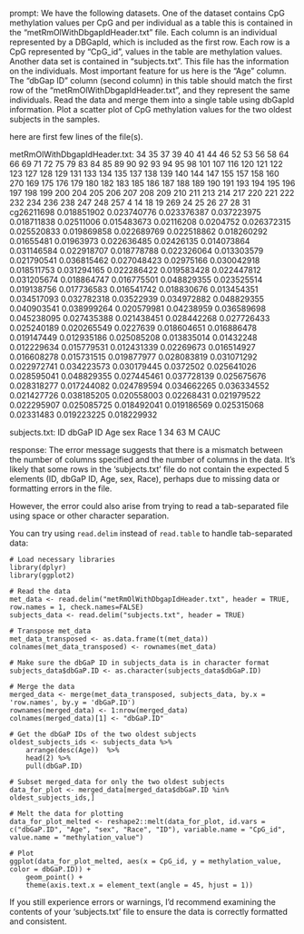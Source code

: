 prompt:
We have the following datasets. One of the dataset contains CpG methylation values per CpG and per individual as a table this is contained in the “metRmOlWithDbgapIdHeader.txt” file. Each column is an individual represented by a DBGapId, which is included as the first row. Each row is a CpG represented by "CpG_id", values in the table are methylation values. Another data set is contained in “subjects.txt”. This file has the information on the individuals. Most important feature for us here is the "Age" column. The "dbGap ID" column (second column) in this table should match the first row of the "metRmOlWithDbgapIdHeader.txt", and they represent the same individuals. Read the data and merge them into a single table using dbGapId information. Plot a scatter plot of CpG methylation values for the two oldest subjects in the samples.

here are first few lines of the file(s).

metRmOlWithDbgapIdHeader.txt:
	34	35	37	39	40	41	44	46	52	53	56	58	64	66	69	71	72	75	79	83	84	85	89	90	92	93	94	95	98	101	107	116	120	121	122	123	127	128	129	131	133	134	135	137	138	139	140	144	147	155	157	158	160	270	169	175	176	179	180	182	183	185	186	187	188	189	190	191	193	194	195	196	197	198	199	200	204	205	206	207	208	209	210	211	213	214	217	220	221	222	232	234	236	238	247	248	257	4	14	18	19	269	24	25	26	27	28	31
cg26211698	0.018851902	0.023740776	0.023376387	0.037223975	0.018711838	0.02511006	0.015483673	0.02116208	0.0204752	0.026372315	0.025520833	0.019869858	0.022689769	0.022518862	0.018260292	0.01655481	0.01963973	0.022636485	0.02426135	0.014073864	0.031146584	0.022918707	0.018778788	0.022326064	0.013303579	0.021790541	0.036815462	0.027048423	0.02975166	0.030042918	0.018511753	0.031294165	0.022286422	0.019583428	0.022447812	0.031205674	0.018864747	0.016775501	0.048829355	0.023525514	0.019138756	0.017736583	0.016541742	0.018830676	0.013454351	0.034517093	0.032782318	0.03522939	0.034972882	0.048829355	0.040903541	0.038999264	0.020579981	0.04238959	0.036589698	0.045238095	0.027435388	0.021438451	0.028442268	0.027726433	0.025240189	0.020265549	0.0227639	0.018604651	0.016886478	0.019147449	0.012935186	0.025085208	0.013835014	0.01432248	0.012229634	0.015779531	0.012431339	0.02269673	0.016514927	0.016608278	0.015731515	0.019877977	0.028083819	0.031071292	0.022972741	0.034223573	0.030179445	0.0372502	0.025641026	0.028595041	0.048829355	0.027445461	0.037728139	0.025675676	0.028318277	0.017244082	0.024789594	0.034662265	0.036334552	0.021427726	0.038185205	0.020558003	0.02268431	0.021979522	0.022295907	0.025085725	0.018492041	0.019186569	0.025315068	0.02331483	0.019223225	0.018229932


subjects.txt:
ID	dbGaP ID	Age	sex	Race
1	34	63	M	CAUC


response:
The error message suggests that there is a mismatch between the number of columns specified and the number of columns in the data. It's likely that some rows in the 'subjects.txt' file do not contain the expected 5 elements (ID, dbGaP ID, Age, sex, Race), perhaps due to missing data or formatting errors in the file.

However, the error could also arise from trying to read a tab-separated file using space or other character separation.

You can try using `read.delim` instead of `read.table` to handle tab-separated data:

```
# Load necessary libraries
library(dplyr)
library(ggplot2)

# Read the data
met_data <- read.delim("metRmOlWithDbgapIdHeader.txt", header = TRUE, row.names = 1, check.names=FALSE)
subjects_data <- read.delim("subjects.txt", header = TRUE)

# Transpose met_data
met_data_transposed <- as.data.frame(t(met_data))
colnames(met_data_transposed) <- rownames(met_data)

# Make sure the dbGaP ID in subjects_data is in character format
subjects_data$dbGaP.ID <- as.character(subjects_data$dbGaP.ID)

# Merge the data 
merged_data <- merge(met_data_transposed, subjects_data, by.x = 'row.names', by.y = 'dbGaP.ID')
rownames(merged_data) <- 1:nrow(merged_data)
colnames(merged_data)[1] <- "dbGaP.ID"

# Get the dbGaP IDs of the two oldest subjects
oldest_subjects_ids <- subjects_data %>% 
    arrange(desc(Age))  %>% 
    head(2) %>%
    pull(dbGaP.ID)

# Subset merged_data for only the two oldest subjects
data_for_plot <- merged_data[merged_data$dbGaP.ID %in% oldest_subjects_ids,]

# Melt the data for plotting
data_for_plot_melted <- reshape2::melt(data_for_plot, id.vars = c("dbGaP.ID", "Age", "sex", "Race", "ID"), variable.name = "CpG_id", value.name = "methylation_value")

# Plot
ggplot(data_for_plot_melted, aes(x = CpG_id, y = methylation_value, color = dbGaP.ID)) +
    geom_point() +
    theme(axis.text.x = element_text(angle = 45, hjust = 1))
```
If you still experience errors or warnings, I'd recommend examining the contents of your 'subjects.txt' file to ensure the data is correctly formatted and consistent.
